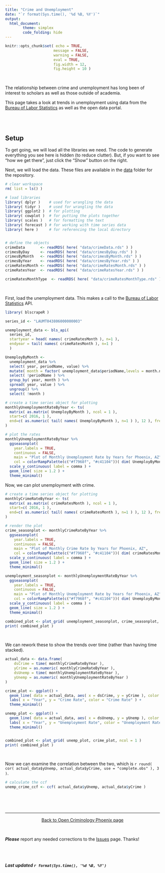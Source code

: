 ```yaml
---
title: "Crime and Unemployment"
date: "`r format(Sys.time(), '%d %B, %Y')`"
output: 
  html_document:
        theme: simplex 
        code_folding: hide
---
```


```r

knitr::opts_chunk$set( echo = TRUE, 
                      message = FALSE, 
                      warning = FALSE, 
                      eval = TRUE,
                      fig.width = 12, 
                      fig.height = 10 )

```

<br>

The relationship between crime and unemployment has long been of interest to scholars as well as those outside of academia.

This page takes a look at trends in unemployment using data from the [Bureau of Labor Statistics](https://www.bls.gov/) as well as the open data portal. 

<br><br>

## Setup

To get going, we will load all the libraries we need. The code to generate everything you see here is hidden (to reduce clutter). But, if you want to see “how we get there”, just click the “Show” button on the right. 

Next, we will load the data. These files are available in the [data](https://jacobtnyoung.github.io/OpenCrimPhx/data) folder for the repository.


```r

# clear workspace
rm( list = ls() )

# load libraries
library( dplyr )    # used for wrangling the data
library( tidyr )    # used for wrangling the data
library( ggplot2 )  # for plotting
library( cowplot )  # for putting the plots together
library( scales )   # for formatting the text
library( forecast ) # for working with time series data
library( here )     # for referencing the local directory


# define the objects
crimeData       <- readRDS( here( "data/crimeData.rds" ) )
crimesByDay     <- readRDS( here( "data/crimesByDay.rds" ) )
crimesByMonth   <- readRDS( here( "data/crimesByMonth.rds" ) )
crimesByYear    <- readRDS( here( "data/crimesByYear.rds" ) )
crimeRatesMonth <- readRDS( here( "data/crimeRatesMonth.rds" ) )
crimeRatesYear  <- readRDS( here( "data/crimeRatesYear.rds" ) )

crimeRatesMonthType  <- readRDS( here( "data/crimeRatesMonthType.rds" ) )

```

<br>

First, load the unemployment data. This makes a call to the [Bureau of Labor Statistics](https://www.bls.gov/) API.

```r

library( blscrapeR )

series_id <- "LAUMT043806000000003"

unemployment_data <- bls_api( 
  series_id, 
  startyear = head( names( crimeRatesMonth ), n=1 ), 
  endyear = tail( names( crimeRatesMonth ), n=1 )
  )

UnemployByMonth <- 
  unemployment_data %>% 
  select( year, periodName, value) %>%
  mutate( month = factor( unemployment_data$periodName,levels = month.name ) ) %>% 
  select( !periodName ) %>% 
  group_by( year, month ) %>% 
  spread( year, value ) %>% 
  ungroup() %>% 
  select( !month )

# create a time series object for plotting
monthlyUnemploymentRateByYear <- ts(
  matrix( as.matrix( UnemployByMonth ), ncol = 1 ), 
  start=c( 2016, 1 ), 
  end=c( as.numeric( tail( names( UnemployByMonth ), n=1 ) ), 12 ), frequency=12
)

# plot the rates
monthlyUnemploymentRateByYear %>% 
  ggseasonplot( 
    year.labels = TRUE,
    continuous = FALSE,
    main = "Plot of Monthly Unemployment Rate by Years for Phoenix, AZ",
    col = colorRampPalette(c("#f7968f", "#c41104"))( dim( UnemployByMonth )[2] ) ) + 
  scale_y_continuous( label = comma ) +
  geom_line( size = 1.2 ) +
  theme_minimal() 

```

Now, we can plot unemployment with crime.

```r

# create a time series object for plotting
monthlyCrimeRateByYear <- ts(
  matrix( as.matrix( crimeRatesMonth ), ncol = 1 ), 
  start=c( 2016, 1 ), 
  end=c( as.numeric( tail( names( crimeRatesMonth ), n=1 ) ), 12 ), frequency=12
)

# render the plot
crime_seasonplot <- monthlyCrimeRateByYear %>% 
  ggseasonplot( 
    year.labels = TRUE,
    continuous = FALSE,
    main = "Plot of Monthly Crime Rate by Years for Phoenix, AZ",
    col = colorRampPalette(c("#f7968f", "#c41104"))( dim( crimeRatesMonth )[2] ) ) + 
  scale_y_continuous( label = comma ) +
  geom_line( size = 1.2 ) +
  theme_minimal() 

unemployment_seasonplot <- monthlyUnemploymentRateByYear %>% 
  ggseasonplot( 
    year.labels = TRUE,
    continuous = FALSE,
    main = "Plot of Monthly Unemployment Rate by Years for Phoenix, AZ",
    col = colorRampPalette(c("#f7968f", "#c41104"))( dim( UnemployByMonth )[2] ) ) + 
  scale_y_continuous( label = comma ) +
  geom_line( size = 1.2 ) +
  theme_minimal() 

combined_plot <- plot_grid( unemployment_seasonplot, crime_seasonplot, ncol = 1 )
print( combined_plot )


```

<br>

We can rework these to show the trends over time (rather than having time stacked).

```r

actual_data <- data.frame(
    dsCrime = time( monthlyCrimeRateByYear ),
    yCrime = as.numeric( monthlyCrimeRateByYear ),
    dsUnemp = time( monthlyUnemploymentRateByYear ),
    yUnemp = as.numeric( monthlyUnemploymentRateByYear )
)

crime_plot <- ggplot() +
  geom_line( data = actual_data, aes( x = dsCrime, y = yCrime ), color = "#c41104" ) +
  labs( x = "Year", y = "Crime Rate", color = "Crime Rate" ) +
  theme_minimal()

unemp_plot <- ggplot() +
  geom_line( data = actual_data, aes( x = dsUnemp, y = yUnemp ), color = "#c41104" ) +
  labs( x = "Year", y = "Unemployment Rate", color = "Unemployment Rate" ) +
  theme_minimal()


combined_plot <- plot_grid( unemp_plot, crime_plot, ncol = 1 )
print( combined_plot )

```

<br>

Now we can examine the correlation between the two, which is `r round( cor( actual_data$yUnemp, actual_data$yCrime, use = "complete.obs" ), 3 )`.

```r

# calculate the ccf
unemp_crime_ccf <- ccf( actual_data$yUnemp, actual_data$yCrime )

```

<br>

<br>

----

<p align="center">
[Back to Open Criminology Phoenix page](https://jacobtnyoung.github.io/OpenCrimPhx/)
</p>

<br>

***Please*** report any needed corrections to the [Issues](https://github.com/jacobtnyoung/OpenCrimPhx/issues/new) page. Thanks!

<br><br>

###### ***Last updated `r format(Sys.time(), '%d %B, %Y')`***